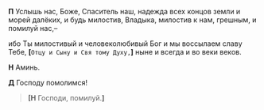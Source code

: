 **П** Услышь нас, Боже, Спаситель наш, надежда всех концов земли и морей далёких, и будь милостив, Владыка, милостив к нам, грешным, и помилуй нас,–

ибо Ты милостивый и человеколюбивый Бог и мы воссылаем славу Тебе, **[**`Отцу и Сыну и Свя тому Духу,`**]** ныне и всегда и во веки веков.

**Н** Аминь.

**Д** Господу помолимся!

> **[Н** Господи, помилуй.**]**

